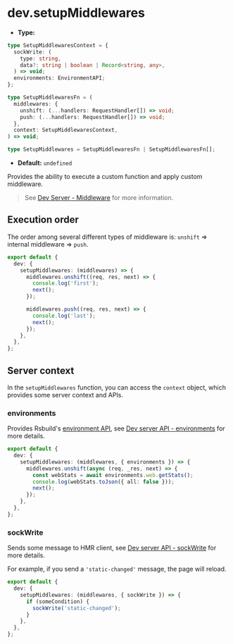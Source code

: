 # dev.setupMiddlewares

- **Type:**

```ts
type SetupMiddlewaresContext = {
  sockWrite: (
    type: string,
    data?: string | boolean | Record<string, any>,
  ) => void;
  environments: EnvironmentAPI;
};

type SetupMiddlewaresFn = (
  middlewares: {
    unshift: (...handlers: RequestHandler[]) => void;
    push: (...handlers: RequestHandler[]) => void;
  },
  context: SetupMiddlewaresContext,
) => void;

type SetupMiddlewares = SetupMiddlewaresFn | SetupMiddlewaresFn[];
```

- **Default:** `undefined`

Provides the ability to execute a custom function and apply custom middleware.

> See [Dev Server - Middleware](/guide/basic/server#middleware) for more information.

## Execution order

The order among several different types of middleware is: `unshift` => internal middleware => `push`.

```ts title="rsbuild.config.ts"
export default {
  dev: {
    setupMiddlewares: (middlewares) => {
      middlewares.unshift((req, res, next) => {
        console.log('first');
        next();
      });

      middlewares.push((req, res, next) => {
        console.log('last');
        next();
      });
    },
  },
};
```

## Server context

In the `setupMiddlewares` function, you can access the `context` object, which provides some server context and APIs.

### environments

Provides Rsbuild's [environment API](/api/javascript-api/environment-api#environment-api), see [Dev server API - environments](/api/javascript-api/dev-server-api#environments) for more details.

```ts title="rsbuild.config.ts"
export default {
  dev: {
    setupMiddlewares: (middlewares, { environments }) => {
      middlewares.unshift(async (req, _res, next) => {
        const webStats = await environments.web.getStats();
        console.log(webStats.toJson({ all: false }));
        next();
      });
    },
  },
};
```

### sockWrite

Sends some message to HMR client, see [Dev server API - sockWrite](/api/javascript-api/dev-server-api#sockwrite) for more details.

For example, if you send a `'static-changed'` message, the page will reload.

```ts title="rsbuild.config.ts"
export default {
  dev: {
    setupMiddlewares: (middlewares, { sockWrite }) => {
      if (someCondition) {
        sockWrite('static-changed');
      }
    },
  },
};
```
